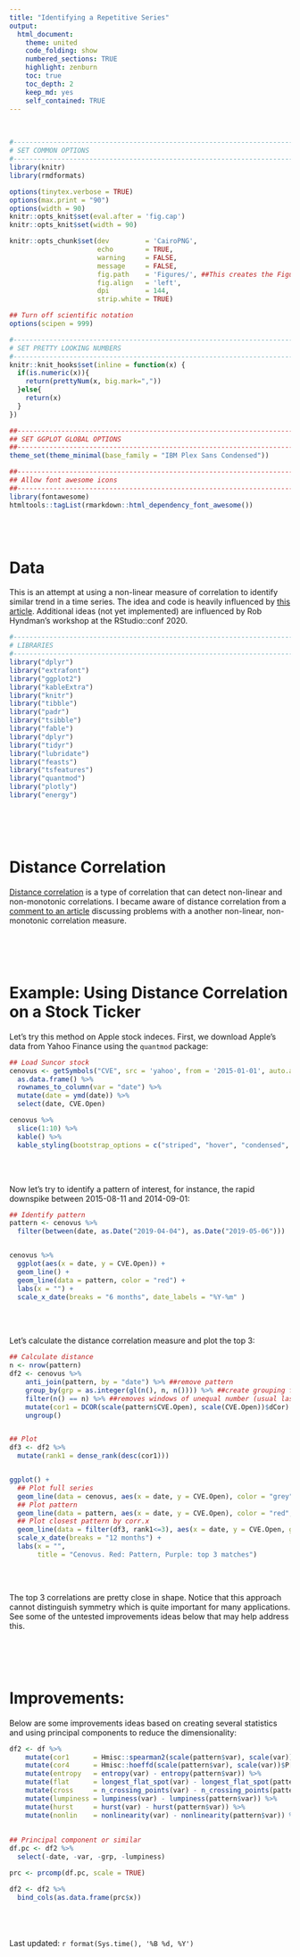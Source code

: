 ---
title: "Identifying a Repetitive Series"
output:
  html_document:
    theme: united
    code_folding: show
    numbered_sections: TRUE
    highlight: zenburn
    toc: true
    toc_depth: 2
    keep_md: yes
    self_contained: TRUE
---

<br>


```{r setup, include=FALSE}
#-----------------------------------------------------------------------------------------#
# SET COMMON OPTIONS
#-----------------------------------------------------------------------------------------#
library(knitr)
library(rmdformats)

options(tinytex.verbose = TRUE)
options(max.print = "90")
options(width = 90)
knitr::opts_knit$set(eval.after = 'fig.cap')
knitr::opts_knit$set(width = 90)

knitr::opts_chunk$set(dev         = 'CairoPNG', 
                      echo        = TRUE, 
                      warning     = FALSE, 
                      message     = FALSE, 
                      fig.path    = 'Figures/', ##This creates the Figures dir and places all R generated figures in it
                      fig.align   = 'left',
                      dpi         = 144,
                      strip.white = TRUE)

## Turn off scientific notation
options(scipen = 999)

#-----------------------------------------------------------------------------------------#
# SET PRETTY LOOKING NUMBERS
#-----------------------------------------------------------------------------------------#
knitr::knit_hooks$set(inline = function(x) {
  if(is.numeric(x)){
    return(prettyNum(x, big.mark=","))
  }else{
    return(x)
  }
})

```




```{r, include=FALSE}
##-----------------------------------------------------------------------------------------#
## SET GGPLOT GLOBAL OPTIONS
##-----------------------------------------------------------------------------------------#
theme_set(theme_minimal(base_family = "IBM Plex Sans Condensed"))

##-----------------------------------------------------------------------------------------#
## Allow font awesome icons
##-----------------------------------------------------------------------------------------#
library(fontawesome)
htmltools::tagList(rmarkdown::html_dependency_font_awesome())

```

<br><br>


# Data
This is an attempt at using a non-linear measure of correlation to identify similar trend in a time series. The idea and code is heavily influenced by [this article](http://yunus.hacettepe.edu.tr/~iozkan/eco742/Brownian.html). Additional ideas (not yet implemented) are influenced by Rob Hyndman's workshop at the RStudio::conf 2020.


```{r, echo = FALSE}
#-----------------------------------------------------------------------------------------#
# LIBRARIES
#-----------------------------------------------------------------------------------------#
library("dplyr")
library("extrafont")
library("ggplot2")
library("kableExtra")
library("knitr")
library("tibble")
library("padr")
library("tsibble")
library("fable")
library("dplyr")
library("tidyr")
library("lubridate")
library("feasts")
library("tsfeatures")
library("quantmod")
library("plotly")
library("energy")


```

<br><br><br>


# Distance Correlation
[Distance correlation](https://en.wikipedia.org/wiki/Distance_correlation) is a type of correlation that can detect non-linear and non-monotonic correlations. I became aware of distance correlation from a [comment to an article](https://arxiv.org/pdf/1401.7645.pdf) discussing problems with a another non-linear, non-monotonic correlation measure.




<!-- https://pkg.robjhyndman.com/tsfeatures/articles/tsfeatures.html -->


<br><br><br>

# Example: Using Distance Correlation on a Stock Ticker
Let's try this method on Apple stock indeces. First, we download Apple's data from Yahoo Finance using the `quantmod` package:

```{r, cache = TRUE}
## Load Suncor stock
cenovus <- getSymbols("CVE", src = 'yahoo', from = '2015-01-01', auto.assign = F) %>% 
  as.data.frame() %>% 
  rownames_to_column(var = "date") %>% 
  mutate(date = ymd(date)) %>% 
  select(date, CVE.Open)

cenovus %>% 
  slice(1:10) %>% 
  kable() %>% 
  kable_styling(bootstrap_options = c("striped", "hover", "condensed", "responsive"), full_width = TRUE, font_size = 12)

```

<br><br>

Now let's try to identify a pattern of interest, for instance, the rapid downspike between 2015-08-11 and 2014-09-01:

```{r, plotlysuncorstock}
## Identify pattern
pattern <- cenovus %>% 
  filter(between(date, as.Date("2019-04-04"), as.Date("2019-05-06")))


cenovus %>% 
  ggplot(aes(x = date, y = CVE.Open)) +
  geom_line() +
  geom_line(data = pattern, color = "red") +
  labs(x = "") +
  scale_x_date(breaks = "6 months", date_labels = "%Y-%m" )


```

<br><br>

Let's calculate the distance correlation measure and plot the top 3:


```{r, distcorrsuncorstock}
## Calculate distance
n <- nrow(pattern)
df2 <- cenovus %>%
    anti_join(pattern, by = "date") %>% ##remove pattern
    group_by(grp = as.integer(gl(n(), n, n()))) %>% ##create grouping factors
    filter(n() == n) %>% ##removes windows of unequal number (usual last)
    mutate(cor1 = DCOR(scale(pattern$CVE.Open), scale(CVE.Open))$dCor) %>% 
    ungroup()


## Plot
df3 <- df2 %>%
  mutate(rank1 = dense_rank(desc(cor1)))


ggplot() +
  ## Plot full series
  geom_line(data = cenovus, aes(x = date, y = CVE.Open), color = "grey") +
  ## Plot pattern
  geom_line(data = pattern, aes(x = date, y = CVE.Open), color = "red", size = 0.8) +
  ## Plot closest pattern by corr.x
  geom_line(data = filter(df3, rank1<=3), aes(x = date, y = CVE.Open, group = grp), color = "purple") +
  scale_x_date(breaks = "12 months") +
  labs(x = "",
       title = "Cenovus. Red: Pattern, Purple: top 3 matches")
  
```


<br>

The top 3 correlations are pretty close in shape. Notice that this approach cannot distinguish symmetry which is quite important for many applications. See some of the untested improvements ideas below that may help address this.

<br><br><br>


# Improvements:

Below are some improvements ideas based on creating several statistics and using principal components to reduce the dimensionality:

```{r, eval = FALSE}
df2 <- df %>%
    mutate(cor1      = Hmisc::spearman2(scale(pattern$var), scale(var))[[1]]) %>% 
    mutate(cor4      = Hmisc::hoeffd(scale(pattern$var), scale(var))$P[[1,2]]) %>% 
    mutate(entropy   = entropy(var) - entropy(pattern$var)) %>% 
    mutate(flat      = longest_flat_spot(var) - longest_flat_spot(pattern$var)) %>% 
    mutate(cross     = n_crossing_points(var) - n_crossing_points(pattern$var)) %>% 
    mutate(lumpiness = lumpiness(var) - lumpiness(pattern$var)) %>% 
    mutate(hurst     = hurst(var) - hurst(pattern$var)) %>% 
    mutate(nonlin    = nonlinearity(var) - nonlinearity(pattern$var)) %>% 
  
  
## Principal component or similar
df.pc <- df2 %>% 
  select(-date, -var, -grp, -lumpiness)

prc <- prcomp(df.pc, scale = TRUE)

df2 <- df2 %>% 
  bind_cols(as.data.frame(prc$x))

```


<br><br><br>
Last updated: `r format(Sys.time(), '%B %d, %Y')`
